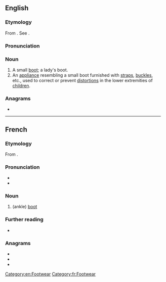 ==English==

===Etymology===
From {{bor|en|fr|bottine}}. See {{m|en|boot||type of footwear}}.

===Pronunciation===
{{rfp|en}}

===Noun===
{{en-noun}}

# A small [[boot]]; a lady's boot.
# An [[appliance]] resembling a small boot furnished with [[strap]]s, [[buckle]]s, etc., used to correct or prevent [[distortion]]s in the lower extremities of [[child]]ren.
#: {{rfquotek|en|Dunglison}}

{{Webster 1913}}

===Anagrams===
* {{anagrams|en|a=beinott|Bonetti}}

[[Category:en:Footwear]]

----

==French==

===Etymology===
From {{suffix|fr|botte|ine}}.

===Pronunciation===
* {{fr-IPA}}
* {{audio|fr|Fr-bottine.ogg|Audio}}

===Noun===
{{fr-noun|f}}

# (ankle) [[boot]]

===Further reading===
* {{R:TLFi}}

===Anagrams===
* {{l|fr|bientôt}}
* {{l|fr|boitent}}
* {{l|fr|obtient}}

[[Category:fr:Footwear]]